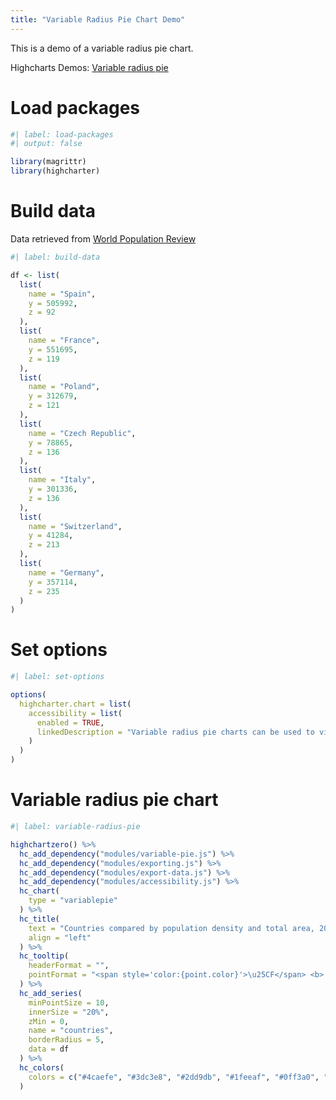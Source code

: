 ```yaml
---
title: "Variable Radius Pie Chart Demo"
---
```


This is a demo of a variable radius pie chart.

Highcharts Demos: [Variable radius pie](https://www.highcharts.com/demo/variable-radius-pie)

# Load packages

```r
#| label: load-packages
#| output: false

library(magrittr)
library(highcharter)
```

# Build data

Data retrieved from [World Population Review](https://worldpopulationreview.com/country-rankings/countries-by-density)

```r
#| label: build-data

df <- list(
  list(
    name = "Spain",
    y = 505992,
    z = 92
  ),
  list(
    name = "France",
    y = 551695,
    z = 119
  ),
  list(
    name = "Poland",
    y = 312679,
    z = 121
  ),
  list(
    name = "Czech Republic",
    y = 78865,
    z = 136
  ),
  list(
    name = "Italy",
    y = 301336,
    z = 136
  ),
  list(
    name = "Switzerland",
    y = 41284,
    z = 213
  ),
  list(
    name = "Germany",
    y = 357114,
    z = 235
  )
)
```

# Set options

```r
#| label: set-options

options(
  highcharter.chart = list(
    accessibility = list(
      enabled = TRUE,
      linkedDescription = "Variable radius pie charts can be used to visualize a second dimension in a pie chart. In this chart, the more densely populated countries are drawn further out, while the slice width is determined by the size of the country."
    )
  )
)
```

# Variable radius pie chart

```r
#| label: variable-radius-pie

highchartzero() %>% 
  hc_add_dependency("modules/variable-pie.js") %>% 
  hc_add_dependency("modules/exporting.js") %>% 
  hc_add_dependency("modules/export-data.js") %>% 
  hc_add_dependency("modules/accessibility.js") %>% 
  hc_chart(
    type = "variablepie"
  ) %>% 
  hc_title(
    text = "Countries compared by population density and total area, 2022",
    align = "left"
  ) %>% 
  hc_tooltip(
    headerFormat = "",
    pointFormat = "<span style='color:{point.color}'>\u25CF</span> <b> {point.name}</b><br>Area (square km): <b>{point.y}</b><br>Population density (people per square km): <b>{point.z}</b><br>"
  ) %>% 
  hc_add_series(
    minPointSize = 10,
    innerSize = "20%",
    zMin = 0,
    name = "countries",
    borderRadius = 5,
    data = df
  ) %>% 
  hc_colors(
    colors = c("#4caefe", "#3dc3e8", "#2dd9db", "#1feeaf", "#0ff3a0", "#00e887", "#23e274")
  )
```
